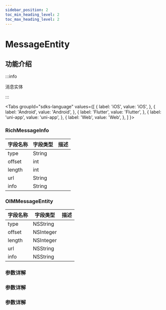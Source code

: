 ```yaml
---
sidebar_position: 2
toc_min_heading_level: 2
toc_max_heading_level: 2
---
```


# MessageEntity

## 功能介绍

:::info

消息实体

:::

<Tabs
groupId="sdks-language"
values={[
{ label: 'iOS', value: 'iOS', },
{ label: 'Android', value: 'Android', },
{ label: 'Flutter', value: 'Flutter', },
{ label: 'uni-app', value: 'uni-app', },
{ label: 'Web', value: 'Web', },
]
}>

<TabItem value="Flutter">

### RichMessageInfo

| 字段名称 | 字段类型  | 描述 |
| -------- | --------- | ---- |
| type     | String  |      |
| offset   | int |      |
| length   | int |      |
| url      | String  |      |
| info     | String  |      |


</TabItem>

<TabItem value="iOS">

### OIMMessageEntity

| 字段名称 | 字段类型  | 描述 |
| -------- | --------- | ---- |
| type     | NSString  |      |
| offset   | NSInteger |      |
| length   | NSInteger |      |
| url      | NSString  |      |
| info     | NSString  |      |

</TabItem>

<TabItem value="Android">

### 参数详解

</TabItem>

<TabItem value="Web">

### 参数详解

</TabItem>

<TabItem value="uni-app">

### 参数详解

</TabItem>

</Tabs>
